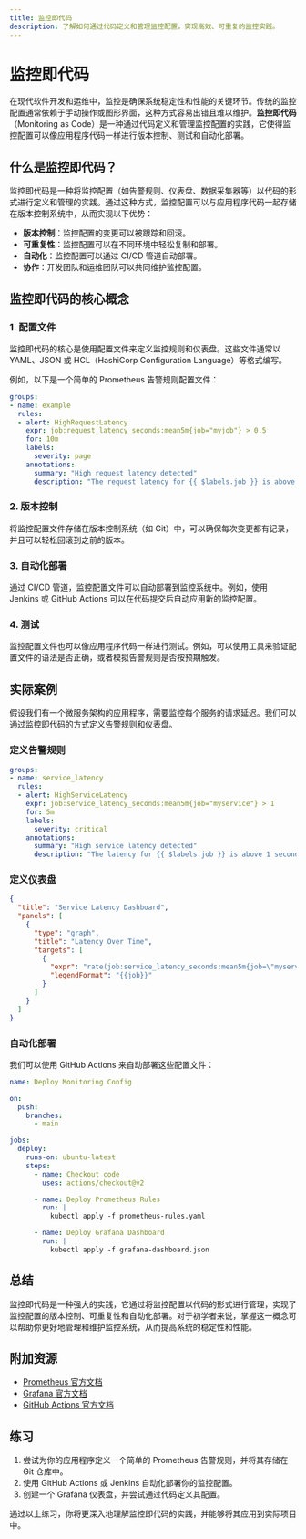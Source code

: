```yaml
---
title: 监控即代码
description: 了解如何通过代码定义和管理监控配置，实现高效、可重复的监控实践。
---
```


# 监控即代码

在现代软件开发和运维中，监控是确保系统稳定性和性能的关键环节。传统的监控配置通常依赖于手动操作或图形界面，这种方式容易出错且难以维护。**监控即代码**（Monitoring as Code）是一种通过代码定义和管理监控配置的实践，它使得监控配置可以像应用程序代码一样进行版本控制、测试和自动化部署。

## 什么是监控即代码？

监控即代码是一种将监控配置（如告警规则、仪表盘、数据采集器等）以代码的形式进行定义和管理的实践。通过这种方式，监控配置可以与应用程序代码一起存储在版本控制系统中，从而实现以下优势：

- **版本控制**：监控配置的变更可以被跟踪和回滚。
- **可重复性**：监控配置可以在不同环境中轻松复制和部署。
- **自动化**：监控配置可以通过 CI/CD 管道自动部署。
- **协作**：开发团队和运维团队可以共同维护监控配置。

## 监控即代码的核心概念

### 1. 配置文件

监控即代码的核心是使用配置文件来定义监控规则和仪表盘。这些文件通常以 YAML、JSON 或 HCL（HashiCorp Configuration Language）等格式编写。

例如，以下是一个简单的 Prometheus 告警规则配置文件：

```yaml
groups:
- name: example
  rules:
  - alert: HighRequestLatency
    expr: job:request_latency_seconds:mean5m{job="myjob"} > 0.5
    for: 10m
    labels:
      severity: page
    annotations:
      summary: "High request latency detected"
      description: "The request latency for {{ $labels.job }} is above 0.5 seconds."
```

### 2. 版本控制

将监控配置文件存储在版本控制系统（如 Git）中，可以确保每次变更都有记录，并且可以轻松回滚到之前的版本。

### 3. 自动化部署

通过 CI/CD 管道，监控配置文件可以自动部署到监控系统中。例如，使用 Jenkins 或 GitHub Actions 可以在代码提交后自动应用新的监控配置。

### 4. 测试

监控配置文件也可以像应用程序代码一样进行测试。例如，可以使用工具来验证配置文件的语法是否正确，或者模拟告警规则是否按预期触发。

## 实际案例

假设我们有一个微服务架构的应用程序，需要监控每个服务的请求延迟。我们可以通过监控即代码的方式定义告警规则和仪表盘。

### 定义告警规则

```yaml
groups:
- name: service_latency
  rules:
  - alert: HighServiceLatency
    expr: job:service_latency_seconds:mean5m{job="myservice"} > 1
    for: 5m
    labels:
      severity: critical
    annotations:
      summary: "High service latency detected"
      description: "The latency for {{ $labels.job }} is above 1 second."
```

### 定义仪表盘

```json
{
  "title": "Service Latency Dashboard",
  "panels": [
    {
      "type": "graph",
      "title": "Latency Over Time",
      "targets": [
        {
          "expr": "rate(job:service_latency_seconds:mean5m{job=\"myservice\"}[5m])",
          "legendFormat": "{{job}}"
        }
      ]
    }
  ]
}
```

### 自动化部署

我们可以使用 GitHub Actions 来自动部署这些配置文件：

```yaml
name: Deploy Monitoring Config

on:
  push:
    branches:
      - main

jobs:
  deploy:
    runs-on: ubuntu-latest
    steps:
      - name: Checkout code
        uses: actions/checkout@v2

      - name: Deploy Prometheus Rules
        run: |
          kubectl apply -f prometheus-rules.yaml

      - name: Deploy Grafana Dashboard
        run: |
          kubectl apply -f grafana-dashboard.json
```

## 总结

监控即代码是一种强大的实践，它通过将监控配置以代码的形式进行管理，实现了监控配置的版本控制、可重复性和自动化部署。对于初学者来说，掌握这一概念可以帮助你更好地管理和维护监控系统，从而提高系统的稳定性和性能。

## 附加资源

- [Prometheus 官方文档](https://prometheus.io/docs/)
- [Grafana 官方文档](https://grafana.com/docs/)
- [GitHub Actions 官方文档](https://docs.github.com/en/actions)

## 练习

1. 尝试为你的应用程序定义一个简单的 Prometheus 告警规则，并将其存储在 Git 仓库中。
2. 使用 GitHub Actions 或 Jenkins 自动化部署你的监控配置。
3. 创建一个 Grafana 仪表盘，并尝试通过代码定义其配置。

通过以上练习，你将更深入地理解监控即代码的实践，并能够将其应用到实际项目中。